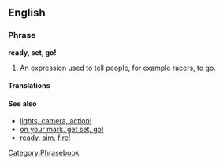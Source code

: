==English==
===Phrase===
'''ready, set, go!'''
# An expression used to tell people, for example racers, to go.

====Translations====
{{rftrans}}

====See also====
* [[lights, camera, action!]]
* [[on your mark, get set, go!]]
* [[ready, aim, fire!]]

[[Category:Phrasebook]]